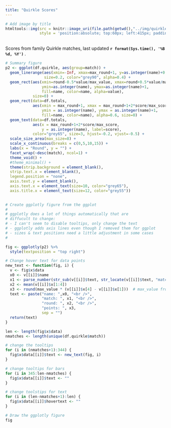 ```yaml
---
title: "Quirkle Scores"
---
```



```r
# Add image by title
htmltools::img(src = knitr::image_uri(file.path(getwd(),"../img/quirkle-greens.png")),
               style = 'position:absolute; top:60px; left:415px; padding:10px; width:300px; opacity:0.7')

```

<br />
Scores from family Quirkle matches, last updated <b> `r format(Sys.time(), '%B %d, %Y')` </b>.
<br />



```r
# Summary figure
p2 <- ggplot(df.quirkle, aes(group=match)) +
  geom_linerange(aes(xmin=-Inf, xmax=max_round+1, y=as.integer(name)+0.5), 
                 size=0.2, color="grey90", alpha=0.4) +
  geom_rect(aes(xmin=round-0.5*value/max_value, xmax=round+0.5*value/max_value, 
                ymin=as.integer(name), ymax=as.integer(name)+1, 
                fill=name, color=name, alpha=value),
            size=0) +
  geom_rect(data=df.totals, 
            aes(xmin = max_round+1, xmax = max_round+1+2*score/max_score,
                ymin = as.integer(name), ymax = as.integer(name)+1,
                fill=name, color=name), alpha=0.6, size=0) +
  geom_text(data=df.totals, 
            aes(x = max_round+1+2*score/max_score,
                y = as.integer(name), label=score), 
            color="grey65", size=3, hjust=-0.2, vjust=-0.5) +
  scale_size_area(max_size=8) +
  scale_x_continuous(breaks = c(0,5,10,15)) +
  labs(x = "Round", y = "") +
  facet_wrap(~desc(match), ncol=1) +
  theme_void() +
  #theme_minimal() +
  theme(strip.background = element_blank(),
  strip.text.x = element_blank(),
  legend.position = "none",
  axis.text.y = element_blank(),
  axis.text.x = element_text(size=10, color="grey65"),
  axis.title.x = element_text(size=12, color="grey55"))
  
```


```r
# Create ggplotly figure from the ggplot
#
# ggplotly does a lot of things automatically that are
# diffucult to change:
# - I can't seem to disable tooltips, only change the text
# - ggplotly adds axis lines even though I removed them for ggplot
# - sizes & text positions need a little adjustment in some cases
#

fig <- ggplotly(p2) %>% 
  style(textposition = "top right")

# Change hover text for data points
new_text <- function(fig, i) {
  v <- fig$x$data
  x0 <- v[[i]]$name
  x1 <- parse_number(str_sub(v[[i]]$text, str_locate(v[[i]]$text, "match:")[2]))
  x2 <- mean(v[[i]]$x[1:4])
  x3 <- round(max_value * (v[[i]]$x[4] - v[[i]]$x[1]))  # max_value from chunk above
  text <- paste("name: ",x0, "<br />",
                "match: ", x1, "<br />",
                "round: ", x2, "<br />",
                "points: ", x3, 
                sep = "")
  return(text)
}

len <- length(fig$x$data)
nmatches <- length(unique(df.quirkle$match))

# change the tooltips
for (i in (nmatches+1):344) {
  fig$x$data[[i]]$text <- new_text(fig, i)
}

# change tooltips for bars
for (i in 345:len-nmatches) {
  fig$x$data[[i]]$text <- "" 
}

# change toolstips for text
for (i in (len-nmatches+1):len) {
  fig$x$data[[i]]$hovertext <- "" 
}

# Draw the ggplotly figure
fig
```



